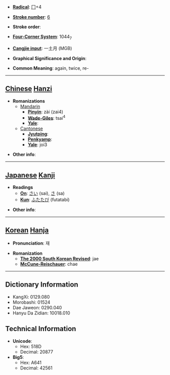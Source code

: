 * '''[[Wiktionary:Chinese radical index| Radical]]''': [[Wiktionary:Chinese radical index 冂|冂]]+4

* '''[[Wiktionary:Chinese total strokes index|Stroke number]]''': [[Wiktionary:Chinese total strokes index 6|6]]

* '''Stroke order''': 

* '''[[Wiktionary:Chinese four corner index|Four-Corner System]]''': 1044<sub>7</sub>

* '''[[Wiktionary:Chinese Cangjie index|Cangjie input]]''': 一土月 (MGB)

* '''Graphical Significance and Origin''': 

* '''Common Meaning''': again, twice, re-

----

== [[Chinese]] [[Hanzi]] ==

* '''Romanizations'''
** [[Mandarin]]
*** '''[[Pinyin]]''': zài (zai4)
*** '''[[Wade-Giles]]''': tsai<sup>4</sup>
*** '''[[Yale]]''': 
**[[Cantonese]]
***'''[[Jyutping]]''':
***'''[[Penkyamp]]''': 
***'''[[Yale]]''': joi3

* '''Other info''': 

----

== [[Japanese]] [[Kanji]] ==

* '''Readings'''
** '''[[On]]''': [[さい]] (sai), [[さ]] (sa)
** '''[[Kun]]''': [[ふたたび]] (futatabi)

* '''Other info''':  

----

== [[Korean]] [[Hanja]] ==

* '''Pronunciation''': 재

* '''Romanization'''
** '''[[The 2000 South Korean Revised Romanization|The 2000 South Korean Revised]]''': jae
** '''[[McCune-Reischauer]]''': chae

----

== Dictionary Information ==

* KangXi: 0129.080
* Morobashi: 01524
* Dae Jaweon: 0290.040
* Hanyu Da Zidian: 10018.010

== Technical Information ==

* '''Unicode''':
** Hex: 518D
** Decimal: 20877
* '''Big5''':
** Hex: A641
** Decimal: 42561